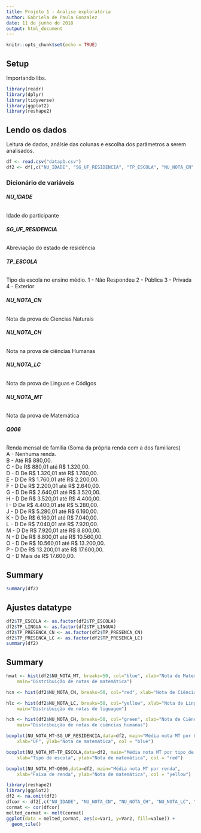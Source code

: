 ```yaml
---
title: Projeto 1 - Analise exploratória
author: Gabriela de Paula Gonzalez
date: 11 de junho de 2018
output: html_document
---
```


```r
knitr::opts_chunk$set(echo = TRUE)
```

## Setup
Importando libs.

```r
library(readr)
library(dplyr)
library(tidyverse)
library(ggplot2)
library(reshape2)
```

## Lendo os dados
Leitura de dados, análsie das colunas e escolha dos parâmetros a serem analisados.

```r
df <- read.csv("datap1.csv")
df2 <- df[,c("NU_IDADE", "SG_UF_RESIDENCIA", "TP_ESCOLA", "NU_NOTA_CN", "NU_NOTA_CH", "NU_NOTA_LC", "NU_NOTA_MT", "Q006", "TP_LINGUA", "TP_PRESENCA_CN", "TP_PRESENCA_LC")]
```

### **Dicionário de variáveis**  

###### **NU_IDADE**
Idade do participante

###### **SG_UF_RESIDENCIA**
Abreviação do estado de residência

###### **TP_ESCOLA**
Tipo da escola no ensino médio.
1	- Não Respondeu
2	- Pública
3	- Privada
4	- Exterior

###### **NU_NOTA_CN**
Nota da prova de Ciencias Naturais

###### **NU_NOTA_CH**
Nota na prova de ciências Humanas

###### **NU_NOTA_LC**
Nota da prova de Linguas e Códigos

###### **NU_NOTA_MT**
Nota da prova de Matemática

###### **Q006**
Renda mensal de família (Soma da própria renda com a dos familiares)  
A -	Nenhuma renda.  
B	- Até R$ 880,00.  
C	- De R$ 880,01 até R$ 1.320,00.  
D	- D	De R$ 1.320,01 até R$ 1.760,00.  
E	- D	De R$ 1.760,01 até R$ 2.200,00.  
F	- D	De R$ 2.200,01 até R$ 2.640,00.  
G	- D	De R$ 2.640,01 até R$ 3.520,00.  
H	- D	De R$ 3.520,01 até R$ 4.400,00.  
I	- D	De R$ 4.400,01 até R$ 5.280,00.  
J	- D	De R$ 5.280,01 até R$ 6.160,00.  
K	- D	De R$ 6.160,01 até R$ 7.040,00.  
L	- D	De R$ 7.040,01 até R$ 7.920,00.  
M	- D	De R$ 7.920,01 até R$ 8.800,00.  
N	- D	De R$ 8.800,01 até R$ 10.560,00.  
O	- D	De R$ 10.560,01 até R$ 13.200,00.  
P	- D	De R$ 13.200,01 até R$ 17.600,00.  
Q	- D	Mais de R$ 17.600,00.  

## Summary
```r
summary(df2)
```
## Ajustes datatype
```r
df2$TP_ESCOLA <- as.factor(df2$TP_ESCOLA)
df2$TP_LINGUA <- as.factor(df2$TP_LINGUA)
df2$TP_PRESENCA_CN <- as.factor(df2$TP_PRESENCA_CN)
df2$TP_PRESENCA_LC <- as.factor(df2$TP_PRESENCA_LC)
summary(df2)
```
## Summary
```r
hmat <- hist(df2$NU_NOTA_MT, breaks=50, col="blue", xlab="Nota de Matemática", 
  	main="Distribuição de notas de matemática")
```
```r
hcn <- hist(df2$NU_NOTA_CN, breaks=50, col="red", xlab="Nota de Ciências Naturais", main="Distribuição de notas de ciências naturais")
```

```r
hlc <- hist(df2$NU_NOTA_LC, breaks=50, col="yellow", xlab="Nota de Linguagem", 
  	main="Distribuição de notas de liguagem")
```

```r
hch <- hist(df2$NU_NOTA_CH, breaks=50, col="green", xlab="Nota de Ciências Humanas", 
  	main="Distribuição de notas de ciências humanas")
```

```r
boxplot(NU_NOTA_MT~SG_UF_RESIDENCIA,data=df2, main="Média nota MT por UF", 
  	xlab="UF", ylab="Nota de matemática", col = "blue")
```

```r
boxplot(NU_NOTA_MT~TP_ESCOLA,data=df2, main="Média nota MT por tipo de escola", 
  	xlab="Tipo de escola", ylab="Nota de matemática", col = "red")
```

```r
boxplot(NU_NOTA_MT~Q006,data=df2, main="Média nota MT por renda", 
  	xlab="Faixa de renda", ylab="Nota de matemática", col = "yellow")
```

```r
library(reshape2)
library(ggplot2)
df2 <- na.omit(df2)
dfcor <- df2[,c("NU_IDADE", "NU_NOTA_CN", "NU_NOTA_CH", "NU_NOTA_LC", "NU_NOTA_MT")]
cormat <- cor(dfcor)
melted_cormat <- melt(cormat)
ggplot(data = melted_cormat, aes(x=Var1, y=Var2, fill=value)) + 
  geom_tile()
```
